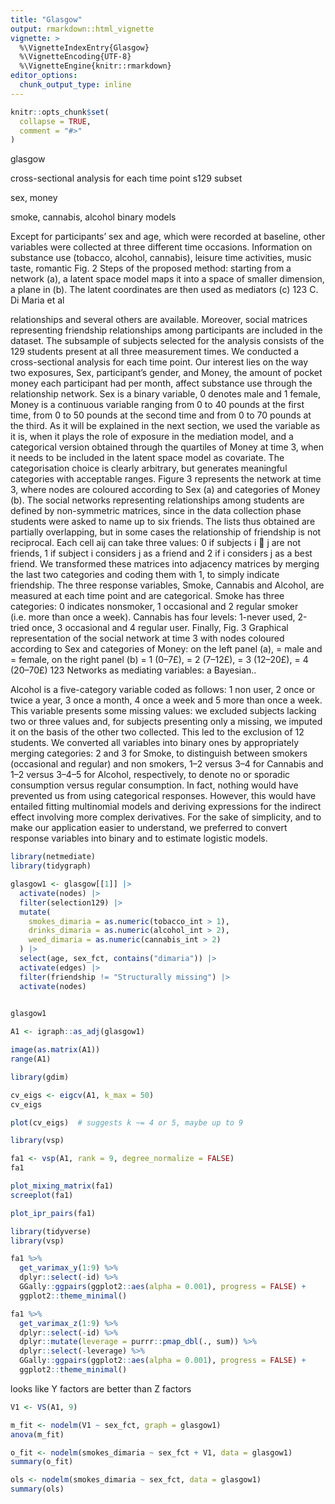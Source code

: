 ```yaml
---
title: "Glasgow"
output: rmarkdown::html_vignette
vignette: >
  %\VignetteIndexEntry{Glasgow}
  %\VignetteEncoding{UTF-8}
  %\VignetteEngine{knitr::rmarkdown}
editor_options: 
  chunk_output_type: inline
---
```


```r
knitr::opts_chunk$set(
  collapse = TRUE,
  comment = "#>"
)
```

glasgow

cross-sectional analysis for each time point
s129 subset

sex, money

smoke, cannabis, alcohol
binary models

Except for participants’ sex and age, which were recorded at baseline, other variables were collected at three different time occasions. Information on substance use (tobacco, alcohol, cannabis), leisure time activities, music taste, romantic Fig. 2 Steps of the proposed method: starting from a network (a), a latent space model maps it into a space of smaller dimension, a plane in (b). The latent coordinates are then used as mediators (c) 123 C. Di Maria et al

relationships and several others are available. Moreover, social matrices representing friendship relationships among participants are included in the dataset. The subsample of subjects selected for the analysis consists of the 129 students present at all three measurement times. We conducted a cross-sectional analysis for each time point. Our interest lies on the way two exposures, Sex, participant’s gender, and Money, the amount of pocket money each participant had per month, affect substance use through the relationship network. Sex is a binary variable, 0 denotes male and 1 female, Money is a continuous variable ranging from 0 to 40 pounds at the first time, from 0 to 50 pounds at the second time and from 0 to 70 pounds at the third. As it will be explained in the next section, we used the variable as it is, when it plays the role of exposure in the mediation model, and a categorical version obtained through the quartiles of Money at time 3, when it needs to be included in the latent space model as covariate. The categorisation choice is clearly arbitrary, but generates meaningful categories with acceptable ranges. Figure 3 represents the network at time 3, where nodes are coloured according to Sex (a) and categories of Money (b). The social networks representing relationships among students are defined by non-symmetric matrices, since in the data collection phase students were asked to name up to six friends. The lists thus obtained are partially overlapping, but in some cases the relationship of friendship is not reciprocal. Each cell aij can take three values: 0 if subjects i  j are not friends, 1 if subject i considers j as a friend and 2 if i considers j as a best friend. We transformed these matrices into adjacency matrices by merging the last two categories and coding them with 1, to simply indicate friendship. The three response variables, Smoke, Cannabis and Alcohol, are measured at each time point and are categorical. Smoke has three categories: 0 indicates nonsmoker, 1 occasional and 2 regular smoker (i.e. more than once a week). Cannabis has four levels: 1-never used, 2-tried once, 3 occasional and 4 regular user. Finally, Fig. 3 Graphical representation of the social network at time 3 with nodes coloured according to Sex and categories of Money: on the left panel (a), = male and = female, on the right panel (b) = 1 (0–7£), = 2 (7–12£), = 3 (12–20£), = 4 (20–70£) 123 Networks as mediating variables: a Bayesian..

Alcohol is a five-category variable coded as follows: 1 non user, 2 once or twice a year, 3 once a month, 4 once a week and 5 more than once a week. This variable presents some missing values: we excluded subjects lacking two or three values and, for subjects presenting only a missing, we imputed it on the basis of the other two collected. This led to the exclusion of 12 students. We converted all variables into binary ones by appropriately merging categories: 2 and 3 for Smoke, to distinguish between smokers (occasional and regular) and non smokers, 1–2 versus 3–4 for Cannabis and 1–2 versus 3–4–5 for Alcohol, respectively, to denote no or sporadic consumption versus regular consumption. In fact, nothing would have prevented us from using categorical responses. However, this would have entailed fitting multinomial models and deriving expressions for the indirect effect involving more complex derivatives. For the sake of simplicity, and to make our application easier to understand, we preferred to convert response variables into binary and to estimate logistic models.


```r
library(netmediate)
library(tidygraph)

glasgow1 <- glasgow[[1]] |> 
  activate(nodes) |> 
  filter(selection129) |> 
  mutate(
    smokes_dimaria = as.numeric(tobacco_int > 1),
    drinks_dimaria = as.numeric(alcohol_int > 2),
    weed_dimaria = as.numeric(cannabis_int > 2)
  ) |> 
  select(age, sex_fct, contains("dimaria")) |> 
  activate(edges) |> 
  filter(friendship != "Structurally missing") |> 
  activate(nodes)
  

glasgow1

A1 <- igraph::as_adj(glasgow1)

image(as.matrix(A1))
range(A1)
```

```r
library(gdim)

cv_eigs <- eigcv(A1, k_max = 50)
cv_eigs
```

```r
plot(cv_eigs)  # suggests k ~= 4 or 5, maybe up to 9
```

```r
library(vsp)

fa1 <- vsp(A1, rank = 9, degree_normalize = FALSE)
fa1

plot_mixing_matrix(fa1)
screeplot(fa1)
```


```r
plot_ipr_pairs(fa1)
```


```r
library(tidyverse)
library(vsp)

fa1 %>% 
  get_varimax_y(1:9) %>%
  dplyr::select(-id) %>% 
  GGally::ggpairs(ggplot2::aes(alpha = 0.001), progress = FALSE) +
  ggplot2::theme_minimal()
```


```r
fa1 %>% 
  get_varimax_z(1:9) %>%
  dplyr::select(-id) %>% 
  dplyr::mutate(leverage = purrr::pmap_dbl(., sum)) %>% 
  dplyr::select(-leverage) %>%
  GGally::ggpairs(ggplot2::aes(alpha = 0.001), progress = FALSE) +
  ggplot2::theme_minimal()
```
looks like Y factors are better than Z factors

```r
V1 <- VS(A1, 9)

m_fit <- nodelm(V1 ~ sex_fct, graph = glasgow1)
anova(m_fit)

o_fit <- nodelm(smokes_dimaria ~ sex_fct + V1, data = glasgow1)
summary(o_fit)

ols <- nodelm(smokes_dimaria ~ sex_fct, data = glasgow1)
summary(ols)
```



